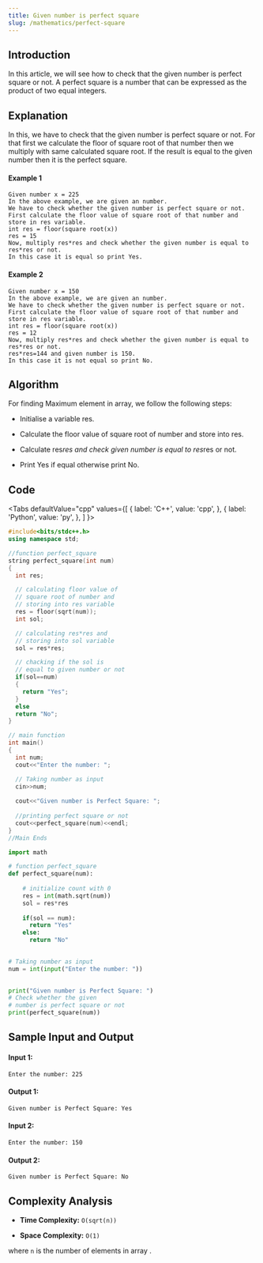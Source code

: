 ```yaml
---
title: Given number is perfect square
slug: /mathematics/perfect-square
---
```


## Introduction

In this article, we will see how to check that the given number is perfect square or not. A perfect square is a number that can be expressed as the product of two equal integers.

## Explanation 

In this, we have to check that the given number is perfect square or not. For that first we calculate the floor of square root of that number then we multiply with same calculated square root. If the result is equal to the given number then it is the perfect square.

#### Example 1

```
Given number x = 225
In the above example, we are given an number.
We have to check whether the given number is perfect square or not.
First calculate the floor value of square root of that number and store in res variable.
int res = floor(square root(x))
res = 15
Now, multiply res*res and check whether the given number is equal to res*res or not.
In this case it is equal so print Yes.

```

#### Example 2

```
Given number x = 150
In the above example, we are given an number.
We have to check whether the given number is perfect square or not.
First calculate the floor value of square root of that number and store in res variable.
int res = floor(square root(x))
res = 12
Now, multiply res*res and check whether the given number is equal to res*res or not.
res*res=144 and given number is 150.
In this case it is not equal so print No.

```

## Algorithm

For finding Maximum element in array, we follow the following steps:

* Initialise a variable res.

* Calculate the floor value of square root of number and store into res.

* Calculate res*res and check given number is equal to res*res or not.

* Print Yes if equal otherwise print No.

## Code


<Tabs
  defaultValue="cpp"
  values={[
    { label: 'C++', value: 'cpp', },
    { label: 'Python', value: 'py', },
  ]
}>
<TabItem value="cpp">

```cpp
#include<bits/stdc++.h>
using namespace std;

//function perfect_square 
string perfect_square(int num)
{
  int res;

  // calculating floor value of 
  // square root of number and 
  // storing into res variable
  res = floor(sqrt(num));
  int sol;

  // calculating res*res and
  // storing into sol variable
  sol = res*res;

  // chacking if the sol is 
  // equal to given number or not
  if(sol==num)
  {
    return "Yes";
  }
  else
  return "No";
}

// main function
int main()
{
  int num;
  cout<<"Enter the number: ";

  // Taking number as input
  cin>>num;
     
  cout<<"Given number is Perfect Square: ";  
  
  //printing perfect square or not 
  cout<<perfect_square(num)<<endl;
}
//Main Ends

```
</TabItem>

<TabItem value="py">

```python   
import math

# function perfect_square
def perfect_square(num):
 
    # initialize count with 0
    res = int(math.sqrt(num))
    sol = res*res
  
    if(sol == num):
      return "Yes"
    else:  
      return "No"

 
# Taking number as input
num = int(input("Enter the number: "))
 

print("Given number is Perfect Square: ") 
# Check whether the given 
# number is perfect square or not
print(perfect_square(num))

```
</TabItem>
</Tabs>

## Sample Input and Output


#### Input 1:

```
Enter the number: 225
```
#### Output 1:

```
Given number is Perfect Square: Yes
```

#### Input 2:

```
Enter the number: 150
```
#### Output 2:

```
Given number is Perfect Square: No
```
## Complexity Analysis
 
- **Time Complexity:** `O(sqrt(n))`

- **Space Complexity:** `O(1)`

where `n` is the number of elements in array .

